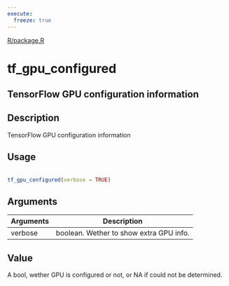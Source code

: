```yaml
---
execute:
  freeze: true
---
```


[R/package.R](https://github.com/rstudio/tensorflow//blob/main/R/package.R#L199) 

# tf_gpu_configured

## TensorFlow GPU configuration information

## Description
 TensorFlow GPU configuration information 


## Usage
```r
 
tf_gpu_configured(verbose = TRUE) 
```

## Arguments
|Arguments|Description|
|---|---|
| verbose | boolean. Wether to show extra GPU info. |



## Value
 A bool, wether GPU is configured or not, or NA if could not be determined. 




